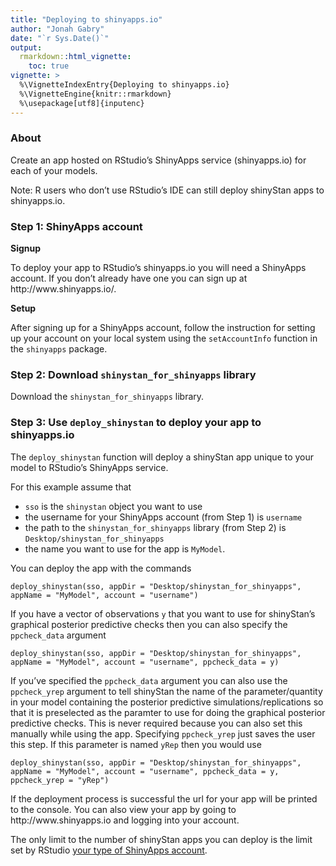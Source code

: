 ```yaml
---
title: "Deploying to shinyapps.io"
author: "Jonah Gabry"
date: "`r Sys.Date()`"
output: 
  rmarkdown::html_vignette:
    toc: true    
vignette: >
  %\VignetteIndexEntry{Deploying to shinyapps.io}
  %\VignetteEngine{knitr::rmarkdown}
  %\usepackage[utf8]{inputenc}
---
```


### About

Create an app hosted on RStudio's ShinyApps service (shinyapps.io) for each of your models. 

Note: R users who don't use RStudio's IDE can still deploy shinyStan apps to shinyapps.io. 

### Step 1: ShinyApps account

**Signup**

To deploy your app to RStudio's shinyapps.io you will need a ShinyApps account. If you don't already have one you can sign up at http://www.shinyapps.io/. 

**Setup**

After signing up for a ShinyApps account, follow the instruction for setting up your account on your local system using the `setAccountInfo` function in the `shinyapps` package.  


### Step 2: Download `shinystan_for_shinyapps` library

Download the `shinystan_for_shinyapps` library. 


### Step 3: Use `deploy_shinystan` to deploy your app to shinyapps.io

The `deploy_shinystan` function will deploy a shinyStan app unique to your model to RStudio's ShinyApps service.

For this example assume that 

- `sso` is the `shinystan` object you want to use
- the username for your ShinyApps account (from Step 1) is `username`
- the path to the `shinystan_for_shinyapps` library (from Step 2) is `Desktop/shinystan_for_shinyapps`
- the name you want to use for the app is `MyModel`. 

You can deploy the app with the commands

```
deploy_shinystan(sso, appDir = "Desktop/shinystan_for_shinyapps", appName = "MyModel", account = "username")
```

If you have a vector of observations `y` that you want to use for shinyStan's graphical posterior predictive checks then you can also specify the `ppcheck_data` argument

```
deploy_shinystan(sso, appDir = "Desktop/shinystan_for_shinyapps", appName = "MyModel", account = "username", ppcheck_data = y)
```

If you've specified the `ppcheck_data` argument you can also use the `ppcheck_yrep` argument to tell shinyStan the name of the parameter/quantity in your model containing the posterior predictive simulations/replications so that it is preselected as the paramter to use for doing the graphical posterior predictive checks. This is never required because you can also set this manually while using the app. Specifying `ppcheck_yrep` just saves the user this step. If this parameter is named `yRep` then you would use

```
deploy_shinystan(sso, appDir = "Desktop/shinystan_for_shinyapps", appName = "MyModel", account = "username", ppcheck_data = y, ppcheck_yrep = "yRep")
```


If the deployment process is successful the url for your app will be printed to the console. You can also view your app by going to http://www.shinyapps.io and logging into your account.

The only limit to the number of shinyStan apps you can deploy is the limit set by RStudio [your type of ShinyApps account](https://www.shinyapps.io/#pricing).  